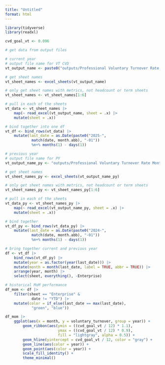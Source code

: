 ```yaml
---
title: "Untitled"
format: html
---
```



```r
library(tidyverse)
library(readxl)

cvd_goal_vt <- 0.096
```


```r
# get data from output files

# current year
# output file name for VT CVD
vt_output_name <- paste0("outputs/Professional Voluntary Turnover Rate Monthly ", start_date, " to ", end_date, ".xlsx")

# get sheet names
vt_sheet_names <- excel_sheets(vt_output_name)

# only get sheet names with metrics, not headcount or term sheets
vt_sheet_names <- vt_sheet_names[1:6]

# pull in each of the sheets
vt_data <- vt_sheet_names |> 
    map(~ read_excel(vt_output_name, sheet = .x) |> 
    mutate(sheet = .x))

# bind together into one df
vt_df <- bind_rows(vt_data) |> 
    mutate(last_date = as.Date(paste0("2025-", 
            match(date, month.abb), "-01")) 
            %m+% months(1) - days(1))

# previous year
# output file name for PY 
vt_output_name_py <- "outputs/Professional Voluntary Turnover Rate Monthly 2024-01-01 to 2024-12-31.xlsx"

# get sheet names
vt_sheet_names_py <- excel_sheets(vt_output_name_py)

# only get sheet names with metrics, not headcount or term sheets
vt_sheet_names_py <- vt_sheet_names_py[1:6]

# pull in each of the sheets
vt_data_py <- vt_sheet_names_py |> 
    map(~ read_excel(vt_output_name_py, sheet = .x) |> 
    mutate(sheet = .x))

# bind together
vt_df_py <- bind_rows(vt_data_py) |> 
    mutate(last_date = as.Date(paste0("2024-", 
            match(date, month.abb), "-01")) 
            %m+% months(1) - days(1))

# bring together current and previous year
df <- vt_df |> 
    bind_rows(vt_df_py) |> 
    mutate(year = as.factor(year(last_date))) |> 
    mutate(month = month(last_date, label = TRUE, abbr = TRUE)) |> 
    arrange(year, month) |> 
    select(sheet, everything(), -Enterprise)
```


```r
# historical MoM performance
df_mom <- df |> 
    filter(sheet == "Enterprise" &
            date != "YTD") |> 
    mutate(color = if_else(last_date == max(last_date), 
            "green", "blue"))

df_mom |> 
    ggplot(aes(x = month, y = voluntary_turnover, group = year)) +
        geom_ribbon(aes(ymin = ((cvd_goal_vt / 12) * 1.1), 
                        ymax = ((cvd_goal_vt / 12) * 0.9),
                        fill = "lightgray", alpha = 0.5)) +
        geom_hline(yintercept = cvd_goal_vt / 12, color = "gray") +
        geom_line(aes(color = year)) +
        geom_point(aes(color = year)) +
        scale_fill_identity() +
        theme_minimal()
```